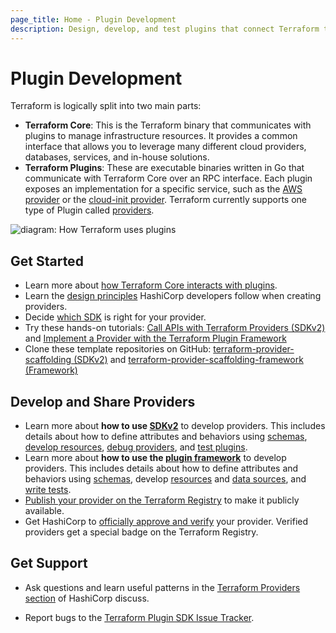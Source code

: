 ```yaml
---
page_title: Home - Plugin Development
description: Design, develop, and test plugins that connect Terraform to external services.
---
```


# Plugin Development

Terraform is logically split into two main parts:

- **Terraform Core**: This is the Terraform binary that communicates with plugins to manage infrastructure resources. It provides a common interface that allows you to leverage many different cloud providers, databases, services, and in-house solutions.
- **Terraform Plugins**: These are executable binaries written in Go that communicate with Terraform Core over an RPC interface. Each plugin exposes an implementation for a specific service, such as the [AWS provider](https://registry.terraform.io/providers/hashicorp/aws/latest)
  or the [cloud-init provider](https://registry.terraform.io/providers/hashicorp/cloudinit/latest/docs). Terraform currently supports one type of Plugin called [providers](/language/providers).

![diagram: How Terraform uses plugins](/img/docs/terraform-plugin-overview.png)

## Get Started

- Learn more about [how Terraform Core interacts with plugins](/plugin/how-terraform-works).
- Learn the [design principles](/plugin/hashicorp-provider-design-principles) HashiCorp developers follow when creating providers.
- Decide [which SDK](/plugin/which-sdk) is right for your provider.
- Try these hands-on tutorials: [Call APIs with Terraform Providers (SDKv2)](/terraform/tutorials/providers) and [Implement a Provider with the Terraform Plugin Framework](/terraform/tutorials/providers-plugin-framework)
- Clone these template repositories on GitHub: [terraform-provider-scaffolding (SDKv2)](https://github.com/hashicorp/terraform-provider-scaffolding) and [terraform-provider-scaffolding-framework (Framework)](https://github.com/hashicorp/terraform-provider-scaffolding-framework)

## Develop and Share Providers

- Learn more about **how to use [SDKv2](/plugin/sdkv2)** to develop providers. This includes details about how to define attributes and behaviors using [schemas](/plugin/sdkv2/schemas), [develop resources](/plugin/sdkv2/resources), [debug providers](/plugin/sdkv2/debugging), and [test plugins](/plugin/sdkv2/testing).
- Learn more about **how to use the [plugin framework](/plugin/framework)** to develop providers. This includes details about how to define attributes and behaviors using [schemas](/plugin/framework/schemas), develop [resources](/plugin/framework/resources) and [data sources](/plugin/framework/data-sources), and [write tests](/plugin/framework/acctests).
- [Publish your provider on the Terraform Registry](/registry/providers/publishing) to make it publicly available.
- Get HashiCorp to [officially approve and verify](/docs/partnerships) your provider. Verified providers get a special badge on the Terraform Registry.

## Get Support

- Ask questions and learn useful patterns in the [Terraform Providers section](https://discuss.hashicorp.com/c/terraform-providers/tf-plugin-sdk/43) of HashiCorp discuss.

- Report bugs to the [Terraform Plugin SDK Issue Tracker](https://github.com/hashicorp/terraform-plugin-sdk/issues).
